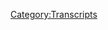 {{Transcript
    | title         = [[44: May 22, 2017]]
    | caption       = [https://knowledgefight.libsyn.com/knowledge-fight-may-22-2017 Listen to this episode on Libsyn]
    | episodeNumber = [[44: May 22, 2017|44]]
    | length        = 01:13:16
}}

{{MessageBox
    | header     = Warning: Bot Generated Content
    | text       = This transcript was automatically generated by transcription software and likely contains many mistakes and misattributions. Please check the audio for definitive quotes, attribution, and context.
    | image      = N3yvass4myg91.webp
    | imagewidth = 50px
    | id         = warning
}}

{{TranscriptBlock
    | name      = Alex Jones
    | timestamp = 00:00
    | text      = Andy in Kansas, you're on the air. Thanks for holding.
}}

{{TranscriptBlock
    | name      = Andy In Kansas
    | timestamp = 00:04
    | text      = Oh, Alex, I'm a first time caller. I'm a huge fan. I love your work.
}}

{{TranscriptBlock
    | name      = Dan
    | timestamp = 00:07
    | text      = Hey, everybody. Welcome back to knowledge fight. I'm Dan. I'm Jordan. We're a couple dudes you'd like to sit around and talk about Alex Jones. What's that slightly different introduction today? That's right. Big news.
}}

{{TranscriptBlock
    | name      = Jordan
    | timestamp = 00:18
    | text      = Big news.
}}

{{TranscriptBlock
    | name      = Dan
    | timestamp = 00:19
    | text      = I'm not drinking wine anymore.
}}

{{TranscriptBlock
    | name      = Jordan
    | timestamp = 00:20
    | text      = Fake News. Fake News.
}}

{{TranscriptBlock
    | name      = Dan
    | timestamp = 00:23
    | text      = Unfortunately, all too real news, guys. I don't want to come to you with a pity party. That's not what I'm about. But I do want to say that I think that this show is taking a massive effect on my mental health, which is something we've joked about in the past, and people have expected and unfortunately, it's kind of true. I think up maybe you were joking, for sure. You can't listen to copious hours of Alex Jones and not have it takes some sort of negative toll on you. And the combination of that and excessive drinking have become unmanageable.
}}

{{TranscriptBlock
    | name      = Jordan
    | timestamp = 01:00
    | text      = It is it is like a death spiral of reinforced behavior. The more you drink, the sadder you get. And then you listen to Alex Jones, and you get angry and then have to drink for comfort or makes you Yeah, exactly.
}}

{{TranscriptBlock
    | name      = Dan
    | timestamp = 01:13
    | text      = It's a it's a disaster. And so I'm moving forward, we're going to stop drinking wine on the show, but in replacement, we're going to start drinking comical beverages. And so today, we've got strawberry infused Perrier, we
}}

{{TranscriptBlock
    | name      = Jordan
    | timestamp = 01:26
    | text      = have a plan for everything. Yeah, yeah.
}}

{{TranscriptBlock
    | name      = Dan
    | timestamp = 01:29
    | text      = So I want I want to be more clear about this, though, because I don't want people to feel bad for me or anything like that. And I definitely choose whatever Alex is doing to me over not, because I do believe that we're doing something not that important, but reasonably important. And
}}

{{TranscriptBlock
    | name      = Jordan
    | timestamp = 01:45
    | text      = I mean, more important than most of what else we're doing right now.
}}

{{TranscriptBlock
    | name      = Dan
    | timestamp = 01:49
    | text      = Totally. And I made a commitment to myself that I would listen to him every day for a year. So we're gonna get there no matter what happens to my
}}

{{TranscriptBlock
    | name      = Jordan
    | timestamp = 01:56
    | text      = mind, right? Even if we, even if we stopped doing the show. I'm gonna keep
}}

{{TranscriptBlock
    | name      = Dan
    | timestamp = 02:00
    | text      = listening. Yeah, just see what happened. Exactly. But in order to make it to that point, I am going to need to, here's the thing. Alex makes me very mad. But it's not because I'm triggered or anything like that. The experience of listening to his show is maddening, because I know his lies. At this point, we've been doing this I've been listening every day for like five and a half months, right? I know all of his little lies, the way points I've researched them. And I know they're bullshit. So whenever a new tragedy happens, or a new narrative for him to go down happens, and he just uses the same lies to reinforce them. It's so frustrating because there's no winning. There's no winning against a guy who's that like, bombastic and entertaining, with set lies
}}

{{TranscriptBlock
    | name      = Jordan
    | timestamp = 02:48
    | text      = and with a true commitment to his alternate reality.
}}

{{TranscriptBlock
    | name      = Dan
    | timestamp = 02:54
    | text      = Yeah, and so that's what that's what's hurting my mental health is listening to it and realizing like where the knowledge fight is ultimately pointless. We will entertain who we entertain, and that's great. But if the end goal is making a difference at all, we can
}}

{{TranscriptBlock
    | name      = Jordan
    | timestamp = 03:09
    | text      = get cheap drinking again, that's really what gets to the bottom.
}}

{{TranscriptBlock
    | name      = Dan
    | timestamp = 03:15
    | text      = So yeah, I I don't know if that makes any sense or anything, but it makes perfect sense in order to deal with that frustration and how all encompassing that is and how much it makes me really afraid for the world. I have to replace shitty food and wine and irresponsibility with more meditation in my life exercise, and strawberry Perrier, so lovely. That's little well,
}}

{{TranscriptBlock
    | name      = Jordan
    | timestamp = 03:42
    | text      = we'll negotiate on that last one. Sure. We'll figure out something more important. You'll
}}

{{TranscriptBlock
    | name      = Dan
    | timestamp = 03:46
    | text      = have your turn in the choosing drinks barrel, as Roger Stone might say. You famously said that John Podesta will have his turn in the barrel soon.
}}

{{TranscriptBlock
    | name      = Jordan
    | timestamp = 03:54
    | text      = I don't know what that means. Is that Is that like a thrown him down a waterfall kind of thing? Is that what that was in reference to?
}}

{{TranscriptBlock
    | name      = Dan
    | timestamp = 04:01
    | text      = It might be the etymology of it. That makes sense. Maybe or his time in a pickle barrel?
}}

{{TranscriptBlock
    | name      = Jordan
    | timestamp = 04:06
    | text      = I don't know what that means at all.
}}

{{TranscriptBlock
    | name      = Dan
    | timestamp = 04:08
    | text      = I don't either. It seems like old timey slang. No,
}}

{{TranscriptBlock
    | name      = Jordan
    | timestamp = 04:10
    | text      = that seems like where you would put a dead body or
}}

{{TranscriptBlock
    | name      = Dan
    | timestamp = 04:13
    | text      = when you're really poor. You have to wear a barrel. Okay, you know in cartoons. Yeah. barrels with suspenders.
}}

{{TranscriptBlock
    | name      = Jordan
    | timestamp = 04:19
    | text      = Are we going by cartoons now is that?
}}

{{TranscriptBlock
    | name      = Dan
    | timestamp = 04:21
    | text      = Of course. Of course, man. Fucking Foghorn Leghorn says real is any of the shit we talked about? That's true. This fucking show more
}}

{{TranscriptBlock
    | name      = Jordan
    | timestamp = 04:28
    | text      = real. He's had more of an effect on our lives.
}}

{{TranscriptBlock
    | name      = Dan
    | timestamp = 04:30
    | text      = Yeah, yes. So today, we're gonna be going over a special report that Alex put out.
}}

{{TranscriptBlock
    | name      = Jordan
    | timestamp = 04:36
    | text      = Okay, finals day. Finally Special Report.
}}

{{TranscriptBlock
    | name      = Dan
    | timestamp = 04:39
    | text      = Yeah, we're gonna do that because it covers some issues that people have been asking about on Twitter. And then on top of that, I don't want to talk about the world. I don't I don't after the Manchester attack happened the bombing in Manchester. Yeah, outs was very predictable. And I don't want to talk about it. Yep. I don't want to talk about his insane and Muslim baiting and fear tactics. Yep. If you read reports from people in London, in England, you hear a lot of really positive stories about people helping each other, and about not being bound by fear, and that sort of thing. And then you turn on Alex Jones, and he's a dumbass Texan, and he's screaming, this is what you get that sort of thing. And I just don't care. It's, it's so cookie cutter for him that I just don't even want to do it.
}}

{{TranscriptBlock
    | name      = Jordan
    | timestamp = 05:29
    | text      = People are already calling for kick them out of our country and all that shit.
}}

{{TranscriptBlock
    | name      = Dan
    | timestamp = 05:32
    | text      = They're doing it before. Yeah. Anyway. So today, I've got a special report. And I don't want to tell you what it's about Jordan. I want to just let you What's it about? I don't want to tell you. Oh, I'm gonna play the first thought I could trick you that fast. I'm gonna play the first clip, and I'm gonna let you try and guess okay, what he's talking. All right, here we go.
}}

{{TranscriptBlock
    | name      = Alex Jones
    | timestamp = 05:51
    | text      = Ladies and gentlemen. It's almost six o'clock Central, seven o'clock Eastern 556. Central time. And this is my day off today. I went ahead and took a day off today to spend some time with the children. And the family, the wife. And I had to come back in the day because of major, major breaking news on multiple fronts. show we've got the nightly news coming up tonight and just about an hour@infowars.com Ford slash show and some cable and TV stations and also radio stations around the country. But what I'm about to break here is just really important news. Just on Google News alone.
}}

{{TranscriptBlock
    | name      = Jordan
    | timestamp = 06:27
    | text      = The breaking it you're already
}}

{{TranscriptBlock
    | name      = Alex Jones
    | timestamp = 06:32
    | text      = Trump in Israel, but
}}

{{TranscriptBlock
    | name      = Dan
    | timestamp = 06:35
    | text      = it's not Trump in Israel, right. What is the biggest breaking news that Alex Jones could be coming into the studio on his day off? It's six o'clock at night to discuss in a special report. What do you think it is?
}}

{{TranscriptBlock
    | name      = Jordan
    | timestamp = 06:49
    | text      = The CIO, they just got word that the heads of intelligence were asked specifically and personally by Trump to interfere with the FBI investigation not that well. I'm assuming that No, but it's not the most important news that you could have if we're gonna play it very literally obstruction of justice words. It's an open and shut case. That's the only thing I fake news. Oh, it's fake news. Nevermind
}}

{{TranscriptBlock
    | name      = Dan
    | timestamp = 07:12
    | text      = if we're gonna play hot and cold that's ice. Okay, I see
}}

{{TranscriptBlock
    | name      = Jordan
    | timestamp = 07:17
    | text      = that's Mark ice clay cold yeah. All right. Um, how about let's see what else is going on in the news? Like a stand up Hold on. Did somebody talk about Alex Jones warmer okay, it's
}}

{{TranscriptBlock
    | name      = Dan
    | timestamp = 07:35
    | text      = not Stephen Colbert, although
}}

{{TranscriptBlock
    | name      = Jordan
    | timestamp = 07:37
    | text      = it's not directly towards Alex Jones.
}}

{{TranscriptBlock
    | name      = Dan
    | timestamp = 07:41
    | text      = Tertiary Lee who but I do want to say well,
}}

{{TranscriptBlock
    | name      = Jordan
    | timestamp = 07:44
    | text      = you corsi corsi has a bureau. Oh my No, he's at press credentials. University. Yes, press credentials. All right. So let's let's all trending
}}

{{TranscriptBlock
    | name      = Alex Jones
    | timestamp = 07:52
    | text      = story. Today is not Trump in Israel. But Infowars and there are over 3370 new articles just in the last three hours. We can put that up on screen or just search Infowars press pass. And Google has 3370
}}

{{TranscriptBlock
    | name      = Jordan
    | timestamp = 08:14
    | text      = Oh my God. He was watching that number climb and jerking
}}

{{TranscriptBlock
    | name      = Dan
    | timestamp = 08:18
    | text      = off but he also understand how Google results work. That's
}}

{{TranscriptBlock
    | name      = Jordan
    | timestamp = 08:21
    | text      = why he took the day off. Totally took the day off just to see just to refresh, refresh, refresh. Totally. It's 3000 Now jerk off again 3001 Jelgava again,
}}

{{TranscriptBlock
    | name      = Dan
    | timestamp = 08:34
    | text      = corsi you got credentials, baby. Oh, man,
}}

{{TranscriptBlock
    | name      = Jordan
    | timestamp = 08:36
    | text      = I saw that. And I'm just sitting there going like, we just did an episode where he explicitly laid out his plan to wage a literal propaganda war against American people.
}}

{{TranscriptBlock
    | name      = Dan
    | timestamp = 08:52
    | text      = His argument would be that like, because Edward Bernays trained me I am uniquely capable at destroying propaganda campaigns. Wink that's his that's his sort of version and that's how Alex would sell it because I think he does bring it up later that like Jerome Corsi knows how to pierce through propaganda campaigns so here's
}}

{{TranscriptBlock
    | name      = Jordan
    | timestamp = 09:13
    | text      = what he said he wanted to wage one
}}

{{TranscriptBlock
    | name      = Dan
    | timestamp = 09:16
    | text      = I don't know where
}}

{{TranscriptBlock
    | name      = Jordan
    | timestamp = 09:17
    | text      = you were in the training manual was like the only way to fight propaganda is with even more blatant and obvious propaganda.
}}

{{TranscriptBlock
    | name      = Dan
    | timestamp = 09:26
    | text      = I honestly think that that is what he would think.
}}

{{TranscriptBlock
    | name      = Jordan
    | timestamp = 09:28
    | text      = Oh, actually yeah, that's pretty much exactly what
}}

{{TranscriptBlock
    | name      = Dan
    | timestamp = 09:31
    | text      = I think that's what courses angle absolutely would be. Yeah. So
}}

{{TranscriptBlock
    | name      = Jordan
    | timestamp = 09:36
    | text      = oh, man, I just got real sad because of
}}

{{TranscriptBlock
    | name      = Dan
    | timestamp = 09:38
    | text      = that we get into eventually like the specifics about it, and we'll talk about the realities and the why this is terrible. It's not really all that terrible. You got a week pass doesn't matter. Alex even admits as much on this episode.
}}

{{TranscriptBlock
    | name      = Jordan
    | timestamp = 09:53
    | text      = Oh, my God, he got a week pass.
}}

{{TranscriptBlock
    | name      = Dan
    | timestamp = 09:56
    | text      = High schoolers can get that but it's not really There's a couple of things.
}}

{{TranscriptBlock
    | name      = Jordan
    | timestamp = 10:00
    | text      = Oh my god is Jerome Corsi dying, he might be making a wish. Is this the Megalis? It could be.
}}

{{TranscriptBlock
    | name      = Unknown Speaker
    | timestamp = 10:07
    | text      = He
}}

{{TranscriptBlock
    | name      = Jordan
    | timestamp = 10:09
    | text      = got breaking news. Jerome Corsi is going to be spending a week in the White House. And then the rest of his life underground.
}}

{{TranscriptBlock
    | name      = Dan
    | timestamp = 10:17
    | text      = If he shows up at the White House with John Cena, you know some things. That guy gives out a lot. So there's two things I want to bring up. One is that Alex is doing everything wrong, because he's engaging with Stephen Colbert over like his tuck Blackford character, right. Stephen Colbert is just clowning on Alex. Yeah, on late night. Alex is an
}}

{{TranscriptBlock
    | name      = Jordan
    | timestamp = 10:43
    | text      = admittedly enjoyable thing to do. Yeah, we're not going to take anybody down for that. No,
}}

{{TranscriptBlock
    | name      = Dan
    | timestamp = 10:48
    | text      = no, I wish it was us. But I wish anyone cared as much about what we do as they do with him. But I'm not better.
}}

{{TranscriptBlock
    | name      = Jordan
    | timestamp = 10:58
    | text      = Here meaning you don't have 30 years of late night history behind you says that's a good point. I study I can neither prove nor disprove your claims on this
}}

{{TranscriptBlock
    | name      = Dan
    | timestamp = 11:07
    | text      = back when I was three. It was me. Letterman, Leno. That was the
}}

{{TranscriptBlock
    | name      = Jordan
    | timestamp = 11:11
    | text      = Oh, and then Leno kicked you out? He betrayed Jack
}}

{{TranscriptBlock
    | name      = Dan
    | timestamp = 11:14
    | text      = because he said it was too much of a baby right? It To be fair, I was pretty young back then. We
}}

{{TranscriptBlock
    | name      = Jordan
    | timestamp = 11:18
    | text      = were baby trill baby.
}}

{{TranscriptBlock
    | name      = Dan
    | timestamp = 11:20
    | text      = So that he's fucking up.
}}

{{TranscriptBlock
    | name      = Jordan
    | timestamp = 11:22
    | text      = You do the handshake deal? Because you didn't know any better to happen. Yep.
}}

{{TranscriptBlock
    | name      = Dan
    | timestamp = 11:29
    | text      = He should not be engaging at all. Let Colbert do whatever he wants. Colbert is incredibly funny. He's always going to win. Yeah, it's always going like Alex is lying about everything. So he can't win with the truth. Right? It's only going to give more ammunition for Colbert to make fun of if Alex gets mad. There's no win for him. Just ignore it. Just ignore it. He's fucking up there now in the rest of this episode,
}}

{{TranscriptBlock
    | name      = Jordan
    | timestamp = 11:56
    | text      = but he wouldn't be our Alex if he had even a moment where he thought maybe I should just ignore it.
}}

{{TranscriptBlock
    | name      = Dan
    | timestamp = 12:03
    | text      = Should I cool out on this not
}}

{{TranscriptBlock
    | name      = Jordan
    | timestamp = 12:04
    | text      = happening? Yeah, he sees that every single time and goes Oh, I gotta say something about this.
}}

{{TranscriptBlock
    | name      = Dan
    | timestamp = 12:11
    | text      = Immediately. Every time he jacks off to another Google result right? He loses his boner because he thinks about Stephen Colbert making fun of him. So
}}

{{TranscriptBlock
    | name      = Jordan
    | timestamp = 12:20
    | text      = gotta take a little more Super Male Vitality
}}

{{TranscriptBlock
    | name      = Dan
    | timestamp = 12:22
    | text      = that one is the first thing is fucking up big time right now. The second thing is fucking up big time is how he responds in this episode, to people's criticisms about corsi getting press passes, right? He should wave his dick around. He is a troll. Right? The whole thing isn't the course he is in the press corps. He's legitimate. Like, that's not what's going on. They're just doing it to show him at the White House to piss people off. Yeah, that's why Jack Sobiech went for a day move. That's why right move. That's why Mike Cernovich went for a day to piss people off. That's what these alt right people are doing in it's good optics. Because you are gonna make people mad look like, can you be gonna believe the Tucker chin, right? And then all of a sudden they're talking about you, right? This is super defensive. This episode is incredibly defensive. And Alex is just way off. You shouldn't. He should just be like, Haha, My guy is in there. Sukkot lib. tardes. Yeah, that's what he should be
}}

{{TranscriptBlock
    | name      = Jordan
    | timestamp = 13:21
    | text      = perfect. That's a perfect angle. Totally. It'd
}}

{{TranscriptBlock
    | name      = Dan
    | timestamp = 13:23
    | text      = be so easy. Yeah. But anyway, he does this instead.
}}

{{TranscriptBlock
    | name      = Alex Jones
    | timestamp = 13:26
    | text      = But it's not like I'm trying to get the brass ring of having white house press credentials. We thought about it. We thought do we want to get authorship license rights? Then you put in daily, weekly, then you get not even permanent now because they have rotating. You can't let everybody in the room.
}}

{{TranscriptBlock
    | name      = Dan
    | timestamp = 13:45
    | text      = So that's equivocation there at the end, but also he's like we thought about it. But then, you know, we got to have a driver's license.
}}

{{TranscriptBlock
    | name      = Jordan
    | timestamp = 13:50
    | text      = We could have gone either way. We could have gone one way we could have gone the other. Yeah, so his line now the reason he's starting to be defensive is because eventually that week is gonna run out. No, he's worried that he's gonna get it from his team. He's worried that he's going to get the Oh, you sold out. You're part of the White House now. Bingo. You're part of the whole game. It's not about it's not about us anymore. This isn't no info war. This isn't about truth journalism. No, no, no. You're just joining the whole pack.
}}

{{TranscriptBlock
    | name      = Dan
    | timestamp = 14:17
    | text      = Dumbass follower?
}}

{{TranscriptBlock
    | name      = Jordan
    | timestamp = 14:19
    | text      = Yeah, exactly. A
}}

{{TranscriptBlock
    | name      = Dan
    | timestamp = 14:20
    | text      = lib tard cuck Yeah, probably. You're probably right. He's doing a little bit of that. But at the same time, I think what I suggested there in the middle was a little bit of it too, which is he knows that eventually of course he's pass is going to run out right. And it's going to have to be like,
}}

{{TranscriptBlock
    | name      = Jordan
    | timestamp = 14:35
    | text      = really needed to begin with First you go with daily that was persona. Sure. Then you go with weekly that's corsi. And now they don't even do permanent anymore. So he's already so he's already given up that like, this is probably the best we're gonna
}}

{{TranscriptBlock
    | name      = Dan
    | timestamp = 14:50
    | text      = do. Yeah. Don't expect more from us. Yeah, exactly. I don't know about that. Like if they don't do permanent. I think that New York Times has a permanent Oh, you think so? I think they might you think they might
}}

{{TranscriptBlock
    | name      = Jordan
    | timestamp = 15:01
    | text      = think they might think they're not rotating out the New York fucking times, or Washington
}}

{{TranscriptBlock
    | name      = Dan
    | timestamp = 15:06
    | text      = Post that Trump might try to?
}}

{{TranscriptBlock
    | name      = Jordan
    | timestamp = 15:09
    | text      = I think he might try and shut down the New York Times for all we know,
}}

{{TranscriptBlock
    | name      = Dan
    | timestamp = 15:13
    | text      = I think it becomes a conversation every time he tries to. But less Do you think that that's the limit of Alex's defensiveness about this situation, right is not okay. He gets super defensive and then gets defensive about his own past.
}}

{{TranscriptBlock
    | name      = Jordan
    | timestamp = 15:26
    | text      = And now I'm excited. Now you got me back on board.
}}

{{TranscriptBlock
    | name      = Dan
    | timestamp = 15:29
    | text      = He defends himself about an accusation no one's making, which is super fun.
}}

{{TranscriptBlock
    | name      = Alex Jones
    | timestamp = 15:34
    | text      = But it's not like I'm trying to get a seat at the table. We already reached 45 million people conservatively a week, over 200 Am and FM affiliates. I've been on the air 22 years, then on radios. Out on access TV, I started out as a sperm and an egg in 1973. And then I was born in 1974. So that's what's going on here. But of course, I started out on access TV when I was 20 years old at a radio show by 21. I'm a self made, man. By Oh, access TV. When I was 21 years old. 20 years old. I'm 43 now it's not Oh, it's amazing. This guy reaches all these people at 43 Austin Rush Limbaugh and Glenn Beck. Oh my god. It's his own network. His own system his own thing. No, it's Oh, he was on access TV. And now he's got to be stopped.
}}

{{TranscriptBlock
    | name      = Dan
    | timestamp = 16:31
    | text      = I don't think anyone feels that way. I don't think anyone cares that he was on access TV. No,
}}

{{TranscriptBlock
    | name      = Jordan
    | timestamp = 16:35
    | text      = anytime you see somebody on access TV think it's not gonna be stopped
}}

{{TranscriptBlock
    | name      = Dan
    | timestamp = 16:39
    | text      = like Chris Gethard. Oh, yeah, absolutely. Access TV. This fucking awesome. Yeah, best. I think access TV as a whole is really cool. And actually, I'll be perfectly honest. I think Alex having roots in local access TV makes him cool.
}}

{{TranscriptBlock
    | name      = Jordan
    | timestamp = 16:53
    | text      = I think so too. I think that have we considered getting a local access TV show?
}}

{{TranscriptBlock
    | name      = Dan
    | timestamp = 16:57
    | text      = I've considered it every day of my life. I don't know how to do it, though. No, we
}}

{{TranscriptBlock
    | name      = Jordan
    | timestamp = 17:01
    | text      = should talk to some people. All
}}

{{TranscriptBlock
    | name      = Dan
    | timestamp = 17:03
    | text      = right, let's check into it. Okay, because then people could try and take us down and 20 years exactly.
}}

{{TranscriptBlock
    | name      = Jordan
    | timestamp = 17:07
    | text      = So he's guys came from access TV. It's time to shut down knowledge fight.
}}

{{TranscriptBlock
    | name      = Dan
    | timestamp = 17:11
    | text      = So you're right. I mean, like it is he's like I'm self made like your radio show happened because your dad bought an ad on radio and pimped pimped with the producers. Yep, like that. You're not I mean, you guys
}}

{{TranscriptBlock
    | name      = Jordan
    | timestamp = 17:23
    | text      = is as is so many times the case of a self made millionaire. Of course. It's always I did this from the I pulled myself up by my bootstraps. Yes, yes. It helped that my dad had $14 million. Sure. It was a bonus. But he only gave me 1 million. That's a selfie man. I turned it into more than a million. Oh, yeah.
}}

{{TranscriptBlock
    | name      = Dan
    | timestamp = 17:47
    | text      = Now, so he's defensive about that his past and his roots. And he thinks that people hate him because he was on public access. That's not true. They hate him because he's a liar. Yeah. And he just gets super defensive about everything. Everything. This whole like 20 minute clip is a greatest hits of all like his fun current lies. Like he lies about pizza gate. He lies a little bit about Chobani. He lies a little bit about his this one right here. This next clip is about his newest narrative. That thing about Comey? Yes, I think about Comey lying to the Senate. Right. We didn't actually play him talking about it. I just explained it. So here we go. Here's Alex not understanding the fake narrative. He's pushing with Comey.
}}

{{TranscriptBlock
    | name      = Alex Jones
    | timestamp = 18:34
    | text      = This isn't about me, but the media is totally obsessed. They've had a bunch of news articles Daily Beast, you name it saying Alex Jones helped push up the stock market. He's dangerous. Clip of the FBI Director way was saying that Trump wasn't under criminal investigation or that Trump had never tried to get him to obstruct justice. And the no one else had. Well, that's the clip. They don't even show the clip. They just say I'm a liar, but admit we boosted the stock market. It's crazy. Yep. Oh, two weeks old. It was two plus months ago that the memo was supposedly written. And then months later on May 3, Comey testifies that no one not the attorney general. No one quote, no one tried to influence him or the FBI in the Russian investigation, not what he said. That contradicts him. That's perjury before Congress or the memos a lie, which they won't show it. So that's probably a lie. Probably
}}

{{TranscriptBlock
    | name      = Dan
    | timestamp = 19:37
    | text      = not great. Not great analysis. That's not great analysis. Yeah. Especially because I mean, that isn't what he said. Nope. Comey was asked specifically about the attorney general or officials at the Department of Justice.
}}

{{TranscriptBlock
    | name      = Jordan
    | timestamp = 19:49
    | text      = Jeff Sessions.
}}

{{TranscriptBlock
    | name      = Dan
    | timestamp = 19:50
    | text      = Alex is trying to say that just because you said or Rosenstein the deputy. Yeah. Alex is trying to pretend that Comey is answer doesn't relate to the question you was asked. And just because he said that hasn't happened in my experience, answering question about the DOJ. Alex just takes the that hasn't happened in my experience. Context is unnecessary. It hasn't happened in my experience. Never
}}

{{TranscriptBlock
    | name      = Jordan
    | timestamp = 20:15
    | text      = ever. Yeah, it's on Congress.
}}

{{TranscriptBlock
    | name      = Dan
    | timestamp = 20:19
    | text      = So the thing he's talking about The Daily Beast article that came out, apparently, I don't I don't know what the fuck this article was talking about. But apparently the stock market did take a little bit of a jump. And they attributed it to stock traders seeing Alex covering this Comey clip. And the idea that Trump wasn't in trouble, and that Comey himself was in trouble made them buy. And so prices, okay, prices went up. Okay. And he went down, right?
}}

{{TranscriptBlock
    | name      = Jordan
    | timestamp = 20:49
    | text      = Here's what that is. Most of those trading things are built now around algorithms. Yep. That monitor social media feeds. And if there is enough, you know, if there's enough of the certain keywords in this kind of different direction, then it will change. That's why there was that one day where Robo trading Yeah, that's why there's that one day where there's suddenly a massive crash and nobody knew why. And it was because all of the algorithms did the exact same fucking thing and just wiped out a shit ton of money for no reason.
}}

{{TranscriptBlock
    | name      = Dan
    | timestamp = 21:18
    | text      = So in The Daily Beast article, though, they also point out that we've pointed out about how Comey is answering a specific question. Yep. And the article, and Alex doesn't understand that at all. Nope. In the article, they also say that it's a two week old clip. But Alex, because he can't wrestle with the fact that he doesn't understand context, has just glommed on to the fact that they say it's a two week old clip chords. It's two weeks old. Two weeks old. Mama was before that Mama was before that. He's lying. The Mama was before that. Sure, that part's true. Yep. But it doesn't mean anything. Like this is why it means everything. This is why he's fucking fake. This is why he's a propagandist, because he cannot understand that. A child could understand that. If he can't understand that. I don't think he could tie a shoe. Ooh, me that dumb.
}}

{{TranscriptBlock
    | name      = Jordan
    | timestamp = 22:09
    | text      = That's our new conspiracy theory. Well, Alex can't tell you Alex can't tie shoes. To be fair. Has anybody seen Alex Jones in public wearing anything other than Velcro? Or slip on shoes? Or and I will give him this. Those shoes that have rollerblades in them?
}}

{{TranscriptBlock
    | name      = Dan
    | timestamp = 22:25
    | text      = Oh, the soap shoes? Yeah, no, no, I'm talking about grind shoes. Those ones you can jump on rails and slide down. Oh, I did not know about the Sonic the Hedgehog shoes.
}}

{{TranscriptBlock
    | name      = Jordan
    | timestamp = 22:34
    | text      = Now I'm thinking specifically the ones where the wheels pop out on the bottom, sliding away. Or perhaps the ones with lights on them. The every time you take a step it flashes out like LA lights. Yeah, exactly.
}}

{{TranscriptBlock
    | name      = Dan
    | timestamp = 22:47
    | text      = So this is bullshit. Yeah, just bullshit. So when Alex is in this whole defensive thing about we don't need press credentials to be legitimate. Listen, everyone's talking about how we made the stock market go up with our fake shit. It's not fake. It's fake. It's two weeks old. The reason stop
}}

{{TranscriptBlock
    | name      = Jordan
    | timestamp = 23:05
    | text      = his argument is that it has to be real, because the stock market was affected by it.
}}

{{TranscriptBlock
    | name      = Dan
    | timestamp = 23:11
    | text      = No, no, he's saying that it has to be real because he knows it's real.
}}

{{TranscriptBlock
    | name      = Jordan
    | timestamp = 23:17
    | text      = No, I mean, in his in his criticism of The Daily Beast. So he's saying that they put out this article saying that he was fake. And yet at the same time, they reported that the stock market went up. So that contradicts their evidence that it's fake. Because look, the stock market went Oh, that
}}

{{TranscriptBlock
    | name      = Dan
    | timestamp = 23:32
    | text      = which has an effect is real. exactly true. I think there's an even more interesting argument to be made that it's really dangerous when bullshit makes the stock market go up. Because then we're in a we're in an economy where we're sort of incentivized to lie. Yeah, no, our economy is made of magic. Yeah. So Jordan, you might be asking yourself, What am
}}

{{TranscriptBlock
    | name      = Jordan
    | timestamp = 23:53
    | text      = I asking myself? How
}}

{{TranscriptBlock
    | name      = Dan
    | timestamp = 23:54
    | text      = the fuck did this come to pass?
}}

{{TranscriptBlock
    | name      = Jordan
    | timestamp = 23:55
    | text      = I am asking myself that. But I'm also asking myself, has Alex Jones ever held a puppy in his arms? Probably and seeing the truth of life in it
}}

{{TranscriptBlock
    | name      = Dan
    | timestamp = 24:06
    | text      = either looked and seen himself in a dog? Yeah, maybe
}}

{{TranscriptBlock
    | name      = Jordan
    | timestamp = 24:10
    | text      = when he strangled knock. Oh, man.
}}

{{TranscriptBlock
    | name      = Dan
    | timestamp = 24:13
    | text      = You're really set on this narrative that he
}}

{{TranscriptBlock
    | name      = Jordan
    | timestamp = 24:16
    | text      = has to kill? No. I think there's no other reasonable explanation for where we are right.
}}

{{TranscriptBlock
    | name      = Dan
    | timestamp = 24:21
    | text      = There's a lot of pieces that put that puzzle together. I'm talking about murdering a dog Yep. His drunken rambling about not exactly one in one makes two. Exactly. But I wonder about that myself. But more. I know that ever. We need to
}}

{{TranscriptBlock
    | name      = Jordan
    | timestamp = 24:36
    | text      = get the documents. When were the memos written by Alex Jones's dad, ordering him to kill knock in order to become a man. It's probably in the white papers. It's in the white paper. It's been reported in Fortune 500 magazine.
}}

{{TranscriptBlock
    | name      = Dan
    | timestamp = 24:48
    | text      = So we can't report on that right now. Well, we can report on as of
}}

{{TranscriptBlock
    | name      = Jordan
    | timestamp = 24:53
    | text      = press time, we still have not proven without a doubt we have calls out Yeah, exactly. Alex Jones has refused our request to comment.
}}

{{TranscriptBlock
    | name      = Dan
    | timestamp = 25:03
    | text      = Yeah. So what he has commented on In Depth is this next bullshit story about how he ended up getting these credentials.
}}

{{TranscriptBlock
    | name      = Alex Jones
    | timestamp = 25:12
    | text      = You've got the media running 1000s and 1000s of news articles an hour, if not the top story, one of the top stories in the United States right now. Many of the trends say it's it's the number one political story. And they put out the same disinfo in here that I claimed I was getting press passes, but I didn't get them. That's why they're so upset. We were told, Hey, come try to get press passes. We can't refuse you anyways. Anybody that's a credit. Oh, has an office in his in the news. Oh, totally renewals. They come get us. Okay, we'll get an office was ever reporter move. They're not of course, he's lived there before he's covered the White House. Number one New York Times best selling author, you know, flown around the press corps with presidential candidates like Mitt Romney and the 2000. And, you know, campaign 2012 campaign. So I said, Yeah, he wants to work for us leave World Net Daily. That's fine. And another good outfit. But it wasn't like we were trying to finally be recognized and get our Oscar. Yeah, like I was trying to movies and I finally got exactly what Jones caught and fake news. You gotta press.
}}

{{TranscriptBlock
    | name      = Jordan
    | timestamp = 26:25
    | text      = Word exactly why
}}

{{TranscriptBlock
    | name      = Alex Jones
    | timestamp = 26:26
    | text      = now sources say there's a paperwork mix up. Yeah. When they went to him, they said he's not been given them. I said, they want us to get him. They say where are you? We want you here. I say Okay, let's see about press credentials. Oh, he never is when he moves there. We need to have officers okay. We got offices. Okay. Doctor course he's moved there with his life. He's lived there before. For the State Department. You name it banking.
}}

{{TranscriptBlock
    | name      = Jordan
    | timestamp = 26:52
    | text      = How's this space? from side to side to, you know, indicate which part of the conversation he's on it and
}}

{{TranscriptBlock
    | name      = Dan
    | timestamp = 26:59
    | text      = he's doing some handwork? Some handwork? Yeah. Not a lot of like, character, character based.
}}

{{TranscriptBlock
    | name      = Jordan
    | timestamp = 27:06
    | text      = That that's bad. You got to turn your head to the right. So on ahead to the left. So I
}}

{{TranscriptBlock
    | name      = Dan
    | timestamp = 27:09
    | text      = says to him
}}

{{TranscriptBlock
    | name      = Jordan
    | timestamp = 27:12
    | text      = all right. So he says, we come over to my shop after the show. And I say to him, I can't come over to your shop. I'm having sex with your wife
}}

{{TranscriptBlock
    | name      = Dan
    | timestamp = 27:22
    | text      = see that like that is so that's not how Alex talks a lot of the time. And it kind of makes me think that was based on a real conversation he had with somebody
}}

{{TranscriptBlock
    | name      = Jordan
    | timestamp = 27:31
    | text      = that is that is a lot. That's a lot less detail than it gives Yeah, at no point was he like this man wearing a really nice tie. I look I'm not saying that. I like ties like that. wear a tie. But this manly word a nice tie. No big deal. Anytime a mark of macaque? Yeah. I mean, he Yeah. He just gave us press credentials. We didn't ask for him. His ties. were amazing. That's how you knew it was legit. That's That's what he's really missing there. He didn't mention at any point in time how he knew that it was a legitimate source. That's true. So he assumed it was legitimate, which is, which is something he does not often do, because it is
}}

{{TranscriptBlock
    | name      = Dan
    | timestamp = 28:10
    | text      = never the case. That people he's talking to are legitimate. Yeah, yeah. Of course. Yeah. He has to certify it.
}}

{{TranscriptBlock
    | name      = Jordan
    | timestamp = 28:18
    | text      = Right. And this time, he does not have to certify it interesting. Which is which it does. Does lend credence to your thought that it was a real conversation. Can
}}

{{TranscriptBlock
    | name      = Dan
    | timestamp = 28:27
    | text      = I be clear what I think happened? No. Okay. You have to
}}

{{TranscriptBlock
    | name      = Jordan
    | timestamp = 28:31
    | text      = lie about what you think happened right door at the very least obfuscate what you think happened.
}}

{{TranscriptBlock
    | name      = Dan
    | timestamp = 28:36
    | text      = I definitely don't think that someone like Mike Flynn said hey, you should get press credentials. I definitely don't think that that's probably what happened he's
}}

{{TranscriptBlock
    | name      = Jordan
    | timestamp = 28:48
    | text      = got a lot more on his mind.
}}

{{TranscriptBlock
    | name      = Dan
    | timestamp = 28:51
    | text      = But like back back when he wasn't in such hot water like Flynn
}}

{{TranscriptBlock
    | name      = Jordan
    | timestamp = 28:54
    | text      = was more like how do you still have a passport and can I put my can I put my picture on it instead? Is that one still good dude only good lawyers know if I had good lawyers believe me
}}

{{TranscriptBlock
    | name      = Dan
    | timestamp = 29:09
    | text      = Oh, also it's not in this episode. But man he's been spinning the Chobani shit hard yeah, I believe it he's been saying that okay, so cool bear talked about on his like, in like in one of his jokes about Alex so
}}

{{TranscriptBlock
    | name      = Jordan
    | timestamp = 29:24
    | text      = Kobe is doing a full on running gag here.
}}

{{TranscriptBlock
    | name      = Dan
    | timestamp = 29:26
    | text      = These are the character called tuck buck for them to take on Alex frequently. Yes. Oh, wow. Yeah, quite a bit. It's becoming the most one sided war ever. But Alex, he.
}}

{{TranscriptBlock
    | name      = Jordan
    | timestamp = 29:38
    | text      = That's dangerous. Stephen Colbert is finally learning how much more fun it is to not do a Bill O'Reilly but to do a full on unhinge. Alex Jones. Bill O'Reilly was in on it. Yeah, exactly. Like you weigh on the outside doesn't understand humor. Oh, yeah.
}}

{{TranscriptBlock
    | name      = Dan
    | timestamp = 29:55
    | text      = So with the Joe Barney stuff. Cool. Bear said that he lost in court. work which Alex did. He never would have given that retraction if he didn't lose. Of course, if he wasn't fucked over a barrel, right? A pickle barrel, perhaps? Uh huh. He had his turn. Yeah. So if you never would have done that otherwise. So clearly he did lose, we can just use sort of context clues and figure that out. Cool Bear said he had to pay out a settlement. And that isn't public. And no one really knows if that's true. Because it was a private, like their their settlement was private. So I don't know if Alex had to pay them anything. And Stephen Colbert said it, but he didn't say anything specific. But Alex took that to mean that Chobani told him what the secret settlement was. Because it's all a fucking PR stunt. He thinks that it's a PR stunt.
}}

{{TranscriptBlock
    | name      = Jordan
    | timestamp = 30:52
    | text      = So I mean, I'm guessing they they've gotten some great PR out of it, I
}}

{{TranscriptBlock
    | name      = Dan
    | timestamp = 30:55
    | text      = suppose. I don't know. I don't know if they have
}}

{{TranscriptBlock
    | name      = Jordan
    | timestamp = 30:57
    | text      = suing a broken mentally ill man. That's always great optics,
}}

{{TranscriptBlock
    | name      = Dan
    | timestamp = 31:02
    | text      = either a push or it's negative associating their brand with him. That's possible, especially after they settled if they've taken him down, then it would have been men, they would have
}}

{{TranscriptBlock
    | name      = Jordan
    | timestamp = 31:10
    | text      = been heroes maybe to solve but that's not the only kya we No, no, no. So Alex has a good heart. And he doesn't want to see Alex hurt too bad.
}}

{{TranscriptBlock
    | name      = Dan
    | timestamp = 31:19
    | text      = I just want to see him wearing a barrel with suspenders. Oh,
}}

{{TranscriptBlock
    | name      = Jordan
    | timestamp = 31:22
    | text      = damn it handy. Good man, you had your chance.
}}

{{TranscriptBlock
    | name      = Dan
    | timestamp = 31:25
    | text      = So Alex believes that since Colbert has talked about it Chobani has told Cole bear the lawsuit details. And so Alex has put Chobani on notice God and told them not to destroy any documents.
}}

{{TranscriptBlock
    | name      = Jordan
    | timestamp = 31:40
    | text      = Why would you poke the very bear that just guys? Well, Jeopardy? He can't I don't think that's that's not Yeah, that's not how that works. But you can get sued all over the place.
}}

{{TranscriptBlock
    | name      = Dan
    | timestamp = 31:50
    | text      = But you can't get sued for the same thing, again, that you've already settled for.
}}

{{TranscriptBlock
    | name      = Jordan
    | timestamp = 31:54
    | text      = Unless he has a very bad lawyer. True One forgot to put in a don't sue us again, for the same reason clause. That's true, which would be the funniest also into removed, like, it wouldn't even be possible for them to share that information if they unless they didn't have a nondisclosure within the Settlement Agreement terms. But I think that's what they did. I think they do. Of course they do. Because otherwise it would be public information. Now,
}}

{{TranscriptBlock
    | name      = Dan
    | timestamp = 32:23
    | text      = it would be in it would be reported in all the articles that hey,
}}

{{TranscriptBlock
    | name      = Jordan
    | timestamp = 32:28
    | text      = exactly. But so so of course, he knows that you Barney couldn't possibly have done this.
}}

{{TranscriptBlock
    | name      = Dan
    | timestamp = 32:34
    | text      = Yeah, but he's got to try and win somehow. And that's how he's the way he's gonna try and say he said he's gonna countersue them for disclosing the Settlement Agreement. Ah, there we go. And he's been like, I would love to tell everyone what the settlement was. Oh, because I'm very happy about it.
}}

{{TranscriptBlock
    | name      = Jordan
    | timestamp = 32:50
    | text      = I bet he is very happy about it.
}}

{{TranscriptBlock
    | name      = Dan
    | timestamp = 32:52
    | text      = Yeah, because you didn't get destroyed. Yeah, like they could have taken you for your fucking house. Oh, yeah. Like, okay, so even if they can't sue him for the article, the slander of their their articles they put out and graded maybe that wasn't Alex saying those things. Maybe it was David Knight, but shit rolls downhill. It's gonna land on Alex's face.
}}

{{TranscriptBlock
    | name      = Jordan
    | timestamp = 33:11
    | text      = Downhill from the knight is definitely not Alex Jones. The buck downhill from downhill from David Knight is like a corpse a syphilitic. Dan Rather corpse. Jerome Corsi.
}}

{{TranscriptBlock
    | name      = Dan
    | timestamp = 33:29
    | text      = What I meant is, what I meant is the buck stops with Alex. There we go. And so the responsibility ultimately lies with him for things that he puts out on his network that he owns. But even if they don't want to re sue him for that, the stuff he talked about in that, that episode that we went over, they could just sue him for that. He's doubling down on everything. Like, okay, you're off the hook on that one. Here we go.
}}

{{TranscriptBlock
    | name      = Jordan
    | timestamp = 33:54
    | text      = So we could sue on behalf of Giovanni and get some of that settled money for us. I
}}

{{TranscriptBlock
    | name      = Dan
    | timestamp = 33:58
    | text      = don't want to do that. I don't want to drag comedy into this. It's a good, good, man. So anyway, the other thing that Alex has been doing that's really funny, is that because Stephen Colbert is doing skits, where he's pretending to be a fake Alex Jones, right, one of the things he
}}

{{TranscriptBlock
    | name      = Jordan
    | timestamp = 34:13
    | text      = wanted to tell me Alex is pretending to be a fake Stephen Colbert. No, but
}}

{{TranscriptBlock
    | name      = Dan
    | timestamp = 34:17
    | text      = he does. He's not getting the point. And he's critically deconstructing the bits. And just wait, he's doing what he's going through. It'd being like now the joke he's trying to make here is about how I believe in chemtrails.
}}

{{TranscriptBlock
    | name      = Jordan
    | timestamp = 34:30
    | text      = Alex is going line by line. It's giving notes. It's funny, Stephen Colbert. It's
}}

{{TranscriptBlock
    | name      = Dan
    | timestamp = 34:37
    | text      = funny conceptually that he's doing it but it's it. I listened to it and it wouldn't play on this show. So I don't I don't have any of that. But one thing in one a Colbert monologues he's like, Alex claimed that Chobani is bringing in migrant rapists and trying to spread tuberculosis, which we all know is yo plays game. Alex's response to that was a Barry. All right, we made that joke. Yeah, but I think we use Dannon. Yeah. But Alex, Alex's response to that is, well, now he's slandered.
}}

{{TranscriptBlock
    | name      = Dan
    | timestamp = 35:15
    | text      = Why did Stephen Colbert get to make jokes? And I don't?
}}

{{TranscriptBlock
    | name      = Jordan
    | timestamp = 35:18
    | text      = Because oh man, he just does
}}

{{TranscriptBlock
    | name      = Dan
    | timestamp = 35:21
    | text      = his baby jokes and jokes as he
}}

{{TranscriptBlock
    | name      = Jordan
    | timestamp = 35:23
    | text      = ever really laughed. Like, does he have a sense of humor ever? Like in his real life?
}}

{{TranscriptBlock
    | name      = Dan
    | timestamp = 35:29
    | text      = I don't think so.
}}

{{TranscriptBlock
    | name      = Jordan
    | timestamp = 35:30
    | text      = I think he's a man without humor. Yeah, probably. So he's a sad man. Because all the laughs that we've ever heard of Ben fake laugh.
}}

{{TranscriptBlock
    | name      = Dan
    | timestamp = 35:40
    | text      = Yeah, he's, he's a weird, dude. So let's get back on track here. You know, he's getting defensive. He's talking about how we don't need these for credibility. But that's not enough. Right? That's not enough for Alex and Infowars. They have to go one step further of what Alex decides to do. He's a very extended way, cook out the press corps real hard, the entire press corps pretty much and the idea of
}}

{{TranscriptBlock
    | name      = Jordan
    | timestamp = 36:05
    | text      = so so he's, he's getting these credentials, and at the same time, shitting all over these very credentials that he got.
}}

{{TranscriptBlock
    | name      = Dan
    | timestamp = 36:15
    | text      = Yeah, it's totally the wrong angle. But
}}

{{TranscriptBlock
    | name      = Jordan
    | timestamp = 36:17
    | text      = how much work did they have to do to get these credentials wrong?
}}

{{TranscriptBlock
    | name      = Dan
    | timestamp = 36:22
    | text      = Course he had to move to DC. They had to buy an office. He had to have a driver's license. Those are the three things Alex keeps bringing up. I assume that's it. But I mean, you're guessing
}}

{{TranscriptBlock
    | name      = Jordan
    | timestamp = 36:35
    | text      = it's a slightly more complicated then we need you to have an office and a driver's license. Come on down to the White House.
}}

{{TranscriptBlock
    | name      = Dan
    | timestamp = 36:43
    | text      = Rubber Stamp. Yeah, exactly.
}}

{{TranscriptBlock
    | name      = Jordan
    | timestamp = 36:44
    | text      = Good.
}}

{{TranscriptBlock
    | name      = Dan
    | timestamp = 36:45
    | text      = So here we go. Here's where the cocking begins. So here's what's going on.
}}

{{TranscriptBlock
    | name      = Alex Jones
    | timestamp = 36:51
    | text      = Let's go. We don't need white house press credentials to be legitimized. In fact, in a way, it almost dealerships delegitimize us to try to go to this old archaic thing of some press spokesman or woman coming out. And then we hear what the President said, or we hear what they said or hear what the media says. And they all sit there to have a fight with each other. Instead, we just look into what politicians claim and what they do. We look at what's happening on legislation. We look at the documents, we look at raw video, we look at reports, we look at stock numbers, we look at reality,
}}

{{TranscriptBlock
    | name      = Jordan
    | timestamp = 37:25
    | text      = you're just throwing in stock triggers
}}

{{TranscriptBlock
    | name      = Alex Jones
    | timestamp = 37:28
    | text      = so many other experts off the record. He could do press club announcements. He's got all these sources in the White House, obviously, that we exposed that Fannie Mae and Freddie Mac had been looted of 300 billion. We broke that Minuchin came out two months after and said Infowars is correct. They're looting it. We're gonna stop it. And of course, he was at the press conference today where that stuff was coming out. You understand and scroll through it. There's corsi and there's chorusing. At the White House,
}}

{{TranscriptBlock
    | name      = Dan
    | timestamp = 37:54
    | text      = one of his example, there's a story that's not true.
}}

{{TranscriptBlock
    | name      = Jordan
    | timestamp = 37:58
    | text      = The Mnuchin came out and said Infowars was correct. Is such a such a funny thing for him to say because the first lie is of course, the way that he is spinning that he doesn't come out and say Minuchin said the information that Info Wars gave is correct. Or that what Infowars reported on was correct. Alex is saying Minuchin came out and said Infowars is correct as a whole stop, you know thing right there. Now, the other part of that is no, that absolutely did not happen. Totally. So he doubles down on the one lending himself credibility by having this high up, dude, say, look at how right Infowars is all the time. We're just confirming what Infowars already told you. And that that, to me is great, because that distracts from the fact that none of that actually happened. Sure. Like that's a brilliant little move there.
}}

{{TranscriptBlock
    | name      = Dan
    | timestamp = 38:58
    | text      = Jerome Corsi broke a story. That's not true.
}}

{{TranscriptBlock
    | name      = Jordan
    | timestamp = 39:02
    | text      = That's a very, that's a much better headline. And we've been
}}

{{TranscriptBlock
    | name      = Dan
    | timestamp = 39:05
    | text      = over it we've, we've explained why it's not true in great detail. Both versions of the Fannie Freddie story that they tried to pull one a couple months back. Yeah. And one a couple of weeks ago, we've been over they're both not true. They're both fucking lies. But Steve Mnuchin confirmed it
}}

{{TranscriptBlock
    | name      = Jordan
    | timestamp = 39:24
    | text      = a third lie. It's crazy. I don't understand. Your most recent lie, so if you keep on lying eventually people finally forget the old lies and move on to the new lie.
}}

{{TranscriptBlock
    | name      = Dan
    | timestamp = 39:40
    | text      = We don't need the press corps man we got we got fucking Minuchin telling us we're talking right?
}}

{{TranscriptBlock
    | name      = Jordan
    | timestamp = 39:46
    | text      = I do. I do believe him when he says that they don't need to be in the press corps to legitimize them because that sure as fuck isn't going to happen no matter where they are.
}}

{{TranscriptBlock
    | name      = Dan
    | timestamp = 39:55
    | text      = Oh, that's that's also true. They don't need the press corps to legitimize themselves to the people who dare think they're legitimate now. Yeah. So he's not done talking about the press corps. He's got to talk some more shit about them. And then at the same time talk about how Jerome Corsi is the best. And he loses it a little bit. Okay. Remember, there
}}

{{TranscriptBlock
    | name      = Alex Jones
    | timestamp = 40:13
    | text      = was this whole controversy in January, and February and March and April that we were liars. And we never got offered press credentials, and we were faked. So we've never get pressured into people, ladies and gentlemen, if you've got a main media organization, and you've got listeners, and you've got an organization, and you've got an address, and you've got a DC license, they can't block you from getting your press credentials. And Dr. corsi has a PhD in international finance from Harvard and worked in covert operations for the State Department and other agencies and has never talked about it till last week on my show, he countered Russian memes for unnamed
}}

{{TranscriptBlock
    | name      = Jordan
    | timestamp = 40:55
    | text      = he might be suspicious that he's never talked about it before and
}}

{{TranscriptBlock
    | name      = Alex Jones
    | timestamp = 40:59
    | text      = friends would drown Oh, he's had three number one New York Times bestsellers they admit affected and one one presidential campaign and probably want a second the guy
}}

{{TranscriptBlock
    | name      = Dan
    | timestamp = 41:09
    | text      = so real quick that is the Swift Boat Veterans for Truth that torpedo John Kerry's campaign, and if Alex Jones is really thrilled about the fact that he helped John Kerry lose, Alex you hate George W. Bush. You drink
}}

{{TranscriptBlock
    | name      = Jordan
    | timestamp = 41:25
    | text      = that last Iraq war that you you've seen you hate Now
}}

{{TranscriptBlock
    | name      = Dan
    | timestamp = 41:29
    | text      = you talk about how much you hate it now? Yeah. Jerome Corsi was responsible for extending it. I don't think carries it
}}

{{TranscriptBlock
    | name      = Jordan
    | timestamp = 41:36
    | text      = raised globalist zones George W. Bush now carries a globalist
}}

{{TranscriptBlock
    | name      = Dan
    | timestamp = 41:41
    | text      = It's so stupid so fucking stupid. If it was like some sort of big nationalist win in that election right course he had taken down Carrie who could have beat the nationalist
}}

{{TranscriptBlock
    | name      = Jordan
    | timestamp = 41:53
    | text      = I don't think reasonable argument I don't think Alex though is jerking them off here regarding who he got elected so much as look at how powerful this
}}

{{TranscriptBlock
    | name      = Dan
    | timestamp = 42:02
    | text      = how effective his propaganda is he and
}}

{{TranscriptBlock
    | name      = Jordan
    | timestamp = 42:04
    | text      = it's hard to argue against it like you heard about the Swift Boat bullshit a lot. Yeah, like I heard that meme or meme. According to corsi Sure. So many goddamn times my my dad thought it was it was true. She thought it was true Rush Limbaugh and all those fuck faces. Like they all went whole hog on it and you gotta give corsi credit there. He did successfully get millions of people murdered
}}

{{TranscriptBlock
    | name      = Dan
    | timestamp = 42:30
    | text      = him and Larry C. Johnson. Yeah. Past Infowars guest but also his number one bestsellers. Were about how Obama's birth certificate is fake. And how about Obama's illegitimate to be president
}}

{{TranscriptBlock
    | name      = Jordan
    | timestamp = 42:44
    | text      = bestsellers? Not important? Yeah. So he sold a lot of books.
}}

{{TranscriptBlock
    | name      = Dan
    | timestamp = 42:47
    | text      = Sure. I mean, would Wow. I don't get it. I don't get it does Alex okay. If Alex is really impressed by this, he has to be superficial as fuck, and really only care about the fact that he torpedo John Kerry and he sold a lot of books. Because if he looks beneath the surface, right under that rock is George eight or George W. Bush. And then also under that rock is Oh, no. Oh, no. I have to be a birther now. Like, I don't think Alex wants to talk about that.
}}

{{TranscriptBlock
    | name      = Jordan
    | timestamp = 43:22
    | text      = Now. Your initial statement Alex is superficialis shit you could have just stopped right
}}

{{TranscriptBlock
    | name      = Dan
    | timestamp = 43:27
    | text      = there. Well, I'm just trying to give him an alternative what he like yeah, he's superficial this shit because the alternative is I'm thrilled with George George W. Bush being president he doesn't
}}

{{TranscriptBlock
    | name      = Jordan
    | timestamp = 43:37
    | text      = need to go any further. Yeah, you're right he doesn't need that but he also was corsi working with him at the time I don't think he was
}}

{{TranscriptBlock
    | name      = Dan
    | timestamp = 43:44
    | text      = course he with Alex back then. Yeah, no, but it's a sign off on it.
}}

{{TranscriptBlock
    | name      = Jordan
    | timestamp = 43:48
    | text      = Right but who cares? Like it was at that point. Now of course he's in with the wars man. It's tours he's in there. We have control over what course he's going to torpedo now. We have control over the propaganda we have
}}

{{TranscriptBlock
    | name      = Dan
    | timestamp = 44:01
    | text      = the weapon at our disposal Exactly. He's not working for World News Daily anymore much
}}

{{TranscriptBlock
    | name      = Jordan
    | timestamp = 44:05
    | text      = like North Korea we've got the bomb now. Yeah.
}}

{{TranscriptBlock
    | name      = Dan
    | timestamp = 44:08
    | text      = Anyway, he's he has more positive things to say about Corsi, which I disagree with all of them
}}

{{TranscriptBlock
    | name      = Alex Jones
    | timestamp = 44:13
    | text      = as one presidential campaigns. He has three New York Times number one bestsellers. He is friends with Donald Trump for 40 plus years. He's been involved in international psyops against the globalist he exposed NAFTA and GATT was the main guy educating Lou Dobbs before he got fired from CNN. And and the press corps says they want to throw up. Yeah, you want to throw up that a guy that sold 15 million books is in there. You want to throw up a guy that was in countering terrorism all over the world in the Middle East and clandestine operations and almost killed many times. He's almost ready to talk about it, because there's this whole age and then he's there exposing the entire operation and you say he's not Real Chris Murphy
}}

{{TranscriptBlock
    | name      = Jordan
    | timestamp = 45:01
    | text      = Yes we
}}

{{TranscriptBlock
    | name      = Dan
    | timestamp = 45:02
    | text      = do is mad at one guy who tweeted about it
}}

{{TranscriptBlock
    | name      = Jordan
    | timestamp = 45:04
    | text      = Yeah Chris Murphy Yeah
}}

{{TranscriptBlock
    | name      = Dan
    | timestamp = 45:05
    | text      = One reporter
}}

{{TranscriptBlock
    | name      = Jordan
    | timestamp = 45:07
    | text      = fucking Chris god damn Murphy Murphy. Oh Chris you think you don't you think you're better than corsi corsi ran international psyops against a fictional organization is almost ready to talk. He's almost ready to talk about it. Yeah, he wouldn't even talk about it until exactly one week ago. Yeah. When it was to his great benefit to maybe make all this shit up.
}}

{{TranscriptBlock
    | name      = Dan
    | timestamp = 45:34
    | text      = Yeah. About Edward Bernays. And what have you. Yeah, also that guy who Alex had on who said that he had proof that Hillary was being paid by the Chinese government she was on the payroll and that his family had been threatened. And now just like he's gonna be back on to talk about it. He said he's ready to talk. Still never come on. I bet it's gonna be the same thing with corsi. You think so? He's almost ready to talk. And then of course, he
}}

{{TranscriptBlock
    | name      = Jordan
    | timestamp = 45:56
    | text      = has a much better lawyer who's like did you see this fucking Giovanni settlement? Shit? Don't go anywhere near that. Yeah, careful. Don't make any insinuations you can't
}}

{{TranscriptBlock
    | name      = Dan
    | timestamp = 46:06
    | text      = back up. Yeah, of course. He's
}}

{{TranscriptBlock
    | name      = Jordan
    | timestamp = 46:07
    | text      = currently about other people lie about yourself all the fuck you want. Who's gonna sue you you
}}

{{TranscriptBlock
    | name      = Dan
    | timestamp = 46:12
    | text      = have courses walk in a line of slander for a long time. He's miraculously not been destroyed by all the bullshit he's done. But now is where the episode takes a harsh term. So up till this point, it's just been like oh, we don't need the press credentials, but also we everyone hates us because we're so truthful, right these sorts of things like we don't need it's all about integrity. We're full of integrity we're
}}

{{TranscriptBlock
    | name      = Jordan
    | timestamp = 46:37
    | text      = independent media so now no want to hitch our wagon to the old M stream fake media
}}

{{TranscriptBlock
    | name      = Dan
    | timestamp = 46:42
    | text      = of course he is amazing which he's not he's not documented on past episodes and superficially and this episode is well
}}

{{TranscriptBlock
    | name      = Jordan
    | timestamp = 46:50
    | text      = documented as not being amazing yeah, he
}}

{{TranscriptBlock
    | name      = Dan
    | timestamp = 46:52
    | text      = is a dick. So this this next one Alex talks about the why the media attacks him the media hates him and
}}

{{TranscriptBlock
    | name      = Jordan
    | timestamp = 47:02
    | text      = I bet it's for the right reasons
}}

{{TranscriptBlock
    | name      = Dan
    | timestamp = 47:03
    | text      = well he talked about pizza gate right before this I cut it out because I don't really care to hear him lie more about pizza gate on this
}}

{{TranscriptBlock
    | name      = Jordan
    | timestamp = 47:10
    | text      = I think we're good but I think we got all we're gonna get out of that so
}}

{{TranscriptBlock
    | name      = Dan
    | timestamp = 47:13
    | text      = he's like he's like you know all they do whenever they want to discredit me they just yell pizza gate, pizza gate pizza gate. And then he says this
}}

{{TranscriptBlock
    | name      = Alex Jones
    | timestamp = 47:20
    | text      = and the media attached more and more for that or they attacked me for Sandy Hook because I expose the fact that we had to bake segments of totally real or totally false or using debate and does fake remotes whether or not okay because it didn't really happen they just use blue screen and so that discredit shit but but you know, probably we know mass shootings happen. But they don't show my full clothes.
}}

{{TranscriptBlock
    | name      = Dan
    | timestamp = 47:43
    | text      = They don't show his full quote. I know we've done this on the show already. God damn says it's so much fun just to be like, Hey, Alex, they didn't show your full quote. Here's your full quote. You dump punk.
}}

{{TranscriptBlock
    | name      = Alex Jones
    | timestamp = 47:53
    | text      = Chandy hook is a synthetic, completely fake with actors. In my view, manufactured I couldn't believe it at first. I knew they had actors there clearly, but I thought they killed some real kids. And it just shows how quote that they clearly used actors. I mean, they even ended up using photos of kids killed in mass shootings here in a fake mass shooting in Turkey. Show Yeah. Or Pakistan. The sky is now the limit. I appreciate your call.
}}

{{TranscriptBlock
    | name      = Dan
    | timestamp = 48:27
    | text      = Anyway. Alex, shut up. Just shut the fuck up. Just stop. I'm just gonna play that clip. Every time he brings up Sandy Hook. You might have had debates please can also said that multiple.
}}

{{TranscriptBlock
    | name      = Jordan
    | timestamp = 48:39
    | text      = An adverb followed by two adjectives supporting exactly what he is saying he didn't do.
}}

{{TranscriptBlock
    | name      = Dan
    | timestamp = 48:45
    | text      = Yeah. So then
}}

{{TranscriptBlock
    | name      = Jordan
    | timestamp = 48:48
    | text      = again. Clip still there, man.
}}

{{TranscriptBlock
    | name      = Dan
    | timestamp = 48:51
    | text      = Yep, still lips still they're still on line to stick that down. If you're gonna lie about what you've said in the past.
}}

{{TranscriptBlock
    | name      = Jordan
    | timestamp = 48:56
    | text      = Take it down. Yeah, at the very least bother to try.
}}

{{TranscriptBlock
    | name      = Dan
    | timestamp = 49:00
    | text      = So Alex gets really defensive about how they're all into truth and everything's truth. And everyone just lie is about Infowars. Man. That's what that's what the bummer is, is that everyone just lies about them. He's got Stephen Colbert going up there and being tucked Blackford trying to get people to think that that's what he does. You got people saying that he lost to Chobani in court because he made an embarrassing public retraction. You got people saying that he's a liar because he had to come out and say, Hey, James Alphonsus was gonna sue me. So hey, pizza gates. Not real, right? Hey, I never talked about that place. I never talked about comic ping pong, except for the clip that we played on a past episode of him very in depth talking about the pizza place. I wonder
}}

{{TranscriptBlock
    | name      = Jordan
    | timestamp = 49:41
    | text      = why people say he lies, but you have to
}}

{{TranscriptBlock
    | name      = Dan
    | timestamp = 49:44
    | text      = go listen to them. You have to listen to Infowars don't take the word of all of these liars out there. I'll let Alex spell it out here. Here's what here's what he wants to tell you.
}}

{{TranscriptBlock
    | name      = Alex Jones
    | timestamp = 49:56
    | text      = Now, find out why Infowars is so hated. Find out Light so demonized, don't just join the crowd that gets in to feel like you're part of the winners and watch Stephen Colbert and all these other teleprompter readers actually tune in to infowars.com. Daily to myself and the rest of great crew and find out what we're really covering find out what we're really saying. Find out what we're really doing.
}}

{{TranscriptBlock
    | name      = Dan
    | timestamp = 50:19
    | text      = Alex, you who is
}}

{{TranscriptBlock
    | name      = Jordan
    | timestamp = 50:20
    | text      = listening to this and going well, I better double check what Info Wars says,
}}

{{TranscriptBlock
    | name      = Dan
    | timestamp = 50:26
    | text      = Alex, you have done this to yourself. The next six clips are oops, sorry, seven are what you cover? And they're fucking horrible. Oh, no, we're going to start with we're going to start with one that we've already played on the show. Just to just to you know, give us a little bit of just familiar hatred. This covers his Islamophobia portion,
}}

{{TranscriptBlock
    | name      = Alex Jones
    | timestamp = 50:50
    | text      = Detroit school, a whole Muslim girls only prom. Let me tell you some hidden hundreds of 1000s Obama brought in everywhere I went in Austin yesterday, including a suburb. I went in to Chevron in the white suburb bucks. And then I went to pool supply place. And there were like seven people in the Starbucks. We have more young Muslim girls with hoods over their heads drinking coffee after school that I went the pool supply place, same deal. And all I'm telling you is imagine if you were in Saudi Arabia, and in Saudi Arabia, they walk into stores and there were Christians and women with lipstick on it high heels everywhere, they start physically attacking you. But here, we're tolerant. So I'm just saying we're letting in people in mash that are not tolerant that are the most oppressive cult like people on Earth, and it freaks me out. You bet. I'm freaked out. You bet I am. I got three daughters, ladies and gentlemen. And I don't like it.
}}

{{TranscriptBlock
    | name      = Dan
    | timestamp = 51:53
    | text      = So I wanted to start with that just because we've already listened to it before and was afraid of young Muslim women who are very integrated into our society. What I wanted to do is
}}

{{TranscriptBlock
    | name      = Jordan
    | timestamp = 52:02
    | text      = I love that, like that clip is so dumb on so many levels, because that clip proves exactly what makes America better than Saudi Arabia. And he's like, god dammit, we need to be more like Saudi Arabia.
}}

{{TranscriptBlock
    | name      = Dan
    | timestamp = 52:18
    | text      = Yeah, but to other people. Yeah, exactly. But I wanted to play that first. Because this is more tolerant here, but only of people we like this is going to be like lobster in a pot. This is the cold water that we've already listened to. And it's just gonna get worse from here. Okay, so this next clip is him talking about Jade Helm. The bullshit conspiracy theory that the government was going to take over Texas, I recall that one, this is him talking about it. He fully believed it,
}}

{{TranscriptBlock
    | name      = Alex Jones
    | timestamp = 52:47
    | text      = you cannot make up the full magnitude. Jade Helm is a Watson computer algorithm, codenamed mastering the human domain. And it's not codename anymore. And those that are smart enough to even physically resist down the road or try to sabotage fiber optic, or try to jam systems, then they'll dispatch Special Forces to kill you. As the Special Forces families die of cancer, and their children are mentally retarded, and soon half of the public is going to be basically mentally retarded, or, or or have serious disabilities. And then it's going to be 70 80%. And by then, just 1520 years from now, robots are going to be everywhere, everywhere.
}}

{{TranscriptBlock
    | name      = Jordan
    | timestamp = 53:35
    | text      = Robots are already everywhere. Yeah, they're
}}

{{TranscriptBlock
    | name      = Dan
    | timestamp = 53:37
    | text      = in my pocket.
}}

{{TranscriptBlock
    | name      = Jordan
    | timestamp = 53:38
    | text      = He just doesn't understand that. He's talking about humanoid robots, right? Yeah, I think so. He's talking about robots that are directly Yeah.
}}

{{TranscriptBlock
    | name      = Dan
    | timestamp = 53:47
    | text      = So Jade Han. Haven't
}}

{{TranscriptBlock
    | name      = Jordan
    | timestamp = 53:49
    | text      = humans want any races for the past 20 years,
}}

{{TranscriptBlock
    | name      = Dan
    | timestamp = 53:54
    | text      = so he fully bought into Jade Helm and tried to scare people about it right? He does visit all the time to
}}

{{TranscriptBlock
    | name      = Jordan
    | timestamp = 54:00
    | text      = the point where he's already planning for future guerrilla operations that are going to be defeated by Special Forces. Yep.
}}

{{TranscriptBlock
    | name      = Dan
    | timestamp = 54:09
    | text      = So make sense. That's just an ice water still not all that hot. This is just you reporting dumb shit. That Hey, that was going on in like 2014 15 Something like that Texas still free.
}}

{{TranscriptBlock
    | name      = Jordan
    | timestamp = 54:24
    | text      = I don't know. She whispers last so Are any of us really free Jade Helm did not materialize those lib tardes in Golden State when in every basketball game now. Ah. So for this next night in my Muslim hating America. The next
}}

{{TranscriptBlock
    | name      = Dan
    | timestamp = 54:39
    | text      = one I'm going to do here is we're going to enter the what I'm going to call white, white so the victims junk.
}}

{{TranscriptBlock
    | name      = Alex Jones
    | timestamp = 54:48
    | text      = I was raised around intense culture of white guilt that just permeates Christians. My family are Christians across the board and I'm sick of it. I haven't done Jack Oh crap to anybody. I bet you money. There are a few living black people that have been ironed by wire they want to take as much as I have been abused by black people. That's crazy.
}}

{{TranscriptBlock
    | name      = Dan
    | timestamp = 55:13
    | text      = No,
}}

{{TranscriptBlock
    | name      = Jordan
    | timestamp = 55:15
    | text      = you black people have been abused by white people the same way he's been abused by black people. Yeah.
}}

{{TranscriptBlock
    | name      = Dan
    | timestamp = 55:21
    | text      = And then everybody knows that. After that he goes on to like a three minute tangent about street fights. He has been Yeah. So what do you what are you talking about?
}}

{{TranscriptBlock
    | name      = Jordan
    | timestamp = 55:29
    | text      = As good as he is it street fights? Like people are better than him? Apparently.
}}

{{TranscriptBlock
    | name      = Dan
    | timestamp = 55:33
    | text      = That's abuse. That's abuse. Yeah, that's like, that's
}}

{{TranscriptBlock
    | name      = Jordan
    | timestamp = 55:36
    | text      = definitely not structural abuse that has been ingrained in this country since its beginning. And
}}

{{TranscriptBlock
    | name      = Dan
    | timestamp = 55:43
    | text      = saying nothing of the idea that I'm sick of this white guilt people make me feel Yeah.
}}

{{TranscriptBlock
    | name      = Unknown Speaker
    | timestamp = 55:49
    | text      = Why do I have to
}}

{{TranscriptBlock
    | name      = Jordan
    | timestamp = 55:50
    | text      = feel guilt for things that people that I am probably directly related to your family? Who fought for the South in the Civil War? Why am I being forced to feel guilt over it? I didn't fight for the South in the Civil War. Sure. Sure. My dad got his dentistry license from Robert Ely. As we all know, before he became the famous general
}}

{{TranscriptBlock
    | name      = Dan
    | timestamp = 56:15
    | text      = he was a dental authorizer he was a dental hygienist. Yeah. So yeah, that's, that's pretty terrible. That's the sort of stuff they cover a lot. That's a lot throughout. In this next clip, Alex, sort of misunderstands panhandling as being mugged. And he thinks it's a racist act. Super fun.
}}

{{TranscriptBlock
    | name      = Alex Jones
    | timestamp = 56:33
    | text      = The last three times now, I've been down there. past seven o'clock at night, I had been approached by a black guy is over six feet tall and 50 pounds. Going, I need some money. I need a ride now. You're like, I'm not gonna give you money and they start bowing up when I need it right now. They don't say give it to me, or I'm gonna attack you. They just, I'm gonna give it I need the money right now. Like, that's a nice watch. Same thing happens in New York, seven to rob jagah budge on the train rolling up and going to work. Almost always. black guys, because there's this attitude that you're allowed to do it because you're white, because you deserve
}}

{{TranscriptBlock
    | name      = Jordan
    | timestamp = 57:09
    | text      = in.
}}

{{TranscriptBlock
    | name      = Dan
    | timestamp = 57:10
    | text      = Oh, more white victimhood. Oh,
}}

{{TranscriptBlock
    | name      = Jordan
    | timestamp = 57:14
    | text      = I mean, Alex, you do deserve it.
}}

{{TranscriptBlock
    | name      = Dan
    | timestamp = 57:16
    | text      = You do? Well, that's a personal thing.
}}

{{TranscriptBlock
    | name      = Jordan
    | timestamp = 57:18
    | text      = That's white now.
}}

{{TranscriptBlock
    | name      = Dan
    | timestamp = 57:20
    | text      = But like, what do you
}}

{{TranscriptBlock
    | name      = Jordan
    | timestamp = 57:21
    | text      = care what color Alex Jones's skin is skin is? I think anybody who does what he does, deserves to have people ask him for money every now and again. Well, I
}}

{{TranscriptBlock
    | name      = Dan
    | timestamp = 57:31
    | text      = mean, you know, you know, he has a sort of way of fantastical lies in his life. He always turns everything into like a scene from a movie blade. So
}}

{{TranscriptBlock
    | name      = Jordan
    | timestamp = 57:39
    | text      = if we go back to the beginning here, that once again shows you that the more he lies, the more details he gives. Six feet plus over 280 pounds. What are you What are you talking?
}}

{{TranscriptBlock
    | name      = Dan
    | timestamp = 57:51
    | text      = He's doing a character? Yes. Obviously, just visualizing an encounter you had with someone who was homeless. Probably it was like, Do you have any money? Yeah, that sort of thing. He's turned it into like, I'm being attacked by this guy. Because he's black. I mean, he was down there. Yeah. And East Austin. Exactly. Is Blanca came up to me. And of course, because he's black. He's trying to attack me. I'm sick of his white victimhood. And
}}

{{TranscriptBlock
    | name      = Jordan
    | timestamp = 58:12
    | text      = let me tell you something. I saw girls in a pool supply in the suburbs. Yeah. And it freaked me out. They were there. So
}}

{{TranscriptBlock
    | name      = Dan
    | timestamp = 58:21
    | text      = this next clip. Here's a nice fun clip of Paul Joseph Watson. He did a report making fun of the idea of being trans.
}}

{{TranscriptBlock
    | name      = Alex Jones
    | timestamp = 58:30
    | text      = God no, jump on infowars.com The truth about trans everything. Hey, my name is man Jana, and I'm a gender fluid
}}

{{TranscriptBlock
    | name      = Pau
    | timestamp = 58:39
    | text      = Tisbury atheist, no feminists, anti skill testing area, and I went to reveal to you my trans identity and how to overcome hatred and bigger 3 trillion days. Oh,
}}

{{TranscriptBlock
    | name      = Dan
    | timestamp = 58:59
    | text      = the video is Paul Joseph Watson in a wig. That's Joseph Watson. Well, he's doing the filming voice on the phone voice and lisping around.
}}

{{TranscriptBlock
    | name      = Jordan
    | timestamp = 59:08
    | text      = Fucking endless cruelty of these beats.
}}

{{TranscriptBlock
    | name      = Dan
    | timestamp = 59:10
    | text      = It's insane. And you know, it's really funny. That clip that video that special report from Paul Joseph Watson. Alex actually had to turn off. Really? He's like, this is getting too racy. Yeah, yeah. You know why? Cuz it was getting just outwardly. That's
}}

{{TranscriptBlock
    | name      = Jordan
    | timestamp = 59:27
    | text      = transphobic thing that was and not only that, not only transforming, he's throwing everything in everything. He's thrown just every possible thing that it's like, everybody who isn't a white male Christian is the single worst thing and they're trying to destroy everybody. And so he's creating this character that is just which, which, frankly, what, what is this character doing wrong? Even his characters just describing like a guy who's not hurting anybody.
}}

{{TranscriptBlock
    | name      = Dan
    | timestamp = 59:56
    | text      = I would guess that what the character is doing wrong is it's him. nodding.
}}

{{TranscriptBlock
    | name      = Jordan
    | timestamp = 1:00:01
    | text      = Yeah, exactly. It's making
}}

{{TranscriptBlock
    | name      = Dan
    | timestamp = 1:00:02
    | text      = videos that annoy me. Yeah. And make me feel that white guilt that I don't want to feel. Oh,
}}

{{TranscriptBlock
    | name      = Jordan
    | timestamp = 1:00:10
    | text      = this is really all about how he doesn't want to feel stuff. He doesn't want to feel bad about being white. He doesn't want to and well, he doesn't want to feel bad about fucking anything he doesn't want to take responsibility for fuck all and the same thing is true of like everybody that is on the right, who's always crying about safe spaces and trigger words and all that shit are really just trying to avoid feeling like they hurt people. Yeah, like that's their entire existence now is hurting people and then doing everything possible to avoid feeling like they hurt people.
}}

{{TranscriptBlock
    | name      = Dan
    | timestamp = 1:00:42
    | text      = Yeah, there's a lot of that. This next clip, Paul, Joseph Watson explains how fuck Paul Joseph Watson for ever. This is a this is bad. It has to do with race. But it has to do with more than just race. It's pretty bad.
}}

{{TranscriptBlock
    | name      = Paul Joseph Watson
    | timestamp = 1:00:56
    | text      = Yeah. And they create this complete fabrication that there's a rape culture in the West. They say that one in four women are eight completely bogus statistics. And in the Middle East and the races where there is an actual rape culture. It's completely ignored.
}}

{{TranscriptBlock
    | name      = Alex Jones
    | timestamp = 1:01:12
    | text      = But those men aren't white, so it's okay.
}}

{{TranscriptBlock
    | name      = Dan
    | timestamp = 1:01:16
    | text      = Ah, all right. Well, I mean, we're really exploring what you cover and so far, like everyone's right to hate you. Absolutely. So much of what they cover really just boils down to white ship. Yeah. Why is it bad that I'm white? No one cares, Alex. No one cares that you're white. You're not oppressed. Stop. You're so not oppressed. Stop it. Stop it. Now. Here's the last one. I think this is terrible. This is from today. Today's episode. Tuesday topped it. No, no. All right.
}}

{{TranscriptBlock
    | name      = Jordan
    | timestamp = 1:01:48
    | text      = This isn't fucking Christ.
}}

{{TranscriptBlock
    | name      = Dan
    | timestamp = 1:01:49
    | text      = Put the mic down. In this clip, he kind of blames the parents of the kid that died.
}}

{{TranscriptBlock
    | name      = Alex Jones
    | timestamp = 1:01:58
    | text      = Oh, yep. And so ladies and gentlemen. I'm sure many of the parents or the young people that were at this concert, many, many were Tweenies when he were teens. Most adults probably there don't like having open borders to Islam. But I guarantee a lot of the parents do want to go along with bringing in radical Islam. And bottom line, they are now responsible for this animal bombing and killing 22 plus people. The parents that call for open borders and call for appeasement are just as guilty as Macron and Merkel and Hillary Clinton and Obama and all the rest of them. You're the ones that have these dead children's blood on your hands. You're the trendies that love this.
}}

{{TranscriptBlock
    | name      = Dan
    | timestamp = 1:02:39
    | text      = That's the day after. Yep. So hey, guys, don't just take other people's word for it. Go ahead and listen. really find out why people hate them.
}}

{{TranscriptBlock
    | name      = Jordan
    | timestamp = 1:02:51
    | text      = I can't. I can't fucking I can't do that. Do you remember how I was angry before? Yeah, I want to not live in this world. I genuinely do. This is like, listen, like this is so difficult with so many fucking people died. So many people were injured. This disrupted and this is fucking with the heads of everybody in Manchester right now. Because of course, what else can you think? But where's the next one coming? Where's the next one coming? This is fucking with the heads of so many people in Britain, because they're now they're in the middle of a fucking election. So this kind of nationalistic bullshit is only going to get stronger because of this. Yep. And it's, it's something where you look at that. And instead of saying Goddamnit I don't want any of this to happen. I don't want people to be hurt. No, I don't. Instead you look at that and say, I want people to be hurt. I want more people to be hurt. I want there to be war. I want there to be blockages I want anybody who's a refugee who wants to come in here. I want them to drown on their way. And even if they do get here, I want them to be pushed away. I want more people to die because of this dumb fuck. Who believed in something that is so hard right and so evil that it reminds me of you fucks Yeah, I am no longer I swear to God, ISIS is weak T on the right. Compared to our goddamn government. ISIS is a bitch. I fear nothing. Look, I don't even give a fuck if a goddamn terrorist walk through this booking door because then at least be like, hey, well, you're not trying to take away my goddamn healthcare. You pile of fucking garbage.
}}

{{TranscriptBlock
    | name      = Dan
    | timestamp = 1:04:43
    | text      = Yeah, fuck you. Yeah,
}}

{{TranscriptBlock
    | name      = Jordan
    | timestamp = 1:04:45
    | text      = I'm fucking believable. And then you can't for one second, one second experience a tiny bit of empathy. None instead, and instead of that you blame parents, parents who are once again Breathing their fucking children dying. And Alex, you fucking piece of shit. Fuck you.
}}

{{TranscriptBlock
    | name      = Dan
    | timestamp = 1:05:06
    | text      = Yeah, totally. Wow, totally. And it's not even about like creating more I mean, the creating more hurt. That's just a societal element of this, like you're you described is absolutely what Alex wants, but on an even smaller scale Majan if you're one of those parents and you hear him say something like that he specifically wants to hurt them. And this
}}

{{TranscriptBlock
    | name      = Jordan
    | timestamp = 1:05:26
    | text      = isn't even this isn't I mean, like this is worse than Sandy Hook. This is or This is worse than the Seth Rich Seth Rich bullshit that Hannity spouting Totally agree it's way worse, where it's instead of like, at least there you're not actively blaming the parents for being the cause of their children's debt? Well, he's
}}

{{TranscriptBlock
    | name      = Dan
    | timestamp = 1:05:45
    | text      = going to hide behind the idea that well, at least some of them are into globalism, and that makes them complicit. Yeah, but that's a fucking cowardly dodge. Yeah, no, that's fucking bullshit. And the second thing is the reason that we boiled the water the way we did, if you really want to break down what he's afraid of. It's not a bomb. It's not any of that stuff. It has to do with his white identity. That's what he's afraid of. He's afraid of these people coming in who aren't like him? He's afraid of being victimized by people who aren't white.
}}

{{TranscriptBlock
    | name      = Jordan
    | timestamp = 1:06:18
    | text      = Yeah. And that's what it is. Did you
}}

{{TranscriptBlock
    | name      = Dan
    | timestamp = 1:06:21
    | text      = do he has no leg to stand on other than
}}

{{TranscriptBlock
    | name      = Jordan
    | timestamp = 1:06:23
    | text      = Did you read the transcript of the New Orleans Mayor speech and did not he gave a perfect speech on how the monuments were taken down, and Confederate monuments. And through it all, he just acknowledged from start to finish just how those monuments were placed up there by people who were trying to whitewash history. And every time you walked by those monuments, if you were black, if you were from a different country, if you weren't a white supremacist, there is always that fucking weight. That weight of these monuments represent how a large part of this culture hates us and fought a war, trying to make sure that we were enslaved. And he gave a perfect speech on it. And that is exactly what is beautiful about America is Yeah, and in his speech again, the the guy basically points out New Orleans is everybody. New Orleans is the truest melting pot that America has.
}}

{{TranscriptBlock
    | name      = Dan
    | timestamp = 1:07:25
    | text      = Yeah. Because then you can drink outside. Everyone loves that. Yeah.
}}

{{TranscriptBlock
    | name      = Jordan
    | timestamp = 1:07:29
    | text      = Well, and the only reason is, again, because of the slave trade because of because everybody was there because Creoles were there. Because black people were there. Because that huge seaport brought
}}

{{TranscriptBlock
    | name      = Dan
    | timestamp = 1:07:40
    | text      = everybody, let's say you create an awesome code, and
}}

{{TranscriptBlock
    | name      = Jordan
    | timestamp = 1:07:43
    | text      = everything came together, and it's beautiful. And that is the thing that they hate the most. Yep. It really is. Because it's not solely theirs. You have to share it. That's the that's the issue with alcohol because
}}

{{TranscriptBlock
    | name      = Dan
    | timestamp = 1:07:57
    | text      = sharing leads to socialism, which leads to communism, which aims to
}}

{{TranscriptBlock
    | name      = Jordan
    | timestamp = 1:08:01
    | text      = right. Blah, blah, blah. Yeah. Yeah.
}}

{{TranscriptBlock
    | name      = Dan
    | timestamp = 1:08:06
    | text      = So I guess my message would be I mean, I have a couple fold a message from this episode. The first is obviously don't tell people to actually listen to your show. Because they will find out what you cover. Worst thing you could do find out what you cover in there. It's bad. That's why we do this show. But secondarily, what you need to do when you get press credentials is just do like tell people to suck. It just gloat. You're supposed to be trolling people. This isn't gonna work. You're not a legitimate news organization. Way too much baggage. You can't report a story. This Comey things a zero. All of you all you've got our lives
}}

{{TranscriptBlock
    | name      = Jordan
    | timestamp = 1:08:52
    | text      = and you still don't and Hillary Clinton you no matter how much they keep pushing that narrative. Fuck them. We're done. Yeah, Hillary already lost. You can't be you can't still be running a campaign against Hillary Clinton. But she sold that uranium to Russia trying to govern the fucking uranium to the Russian. It's just maddening. It's just maddening. God dammit, Dan. Sorry. God. Damn you. Sorry. This is why we need the wine dad do
}}

{{TranscriptBlock
    | name      = Dan
    | timestamp = 1:09:22
    | text      = look. We'll figure it out. We'll be able to we'll do we'll be better in the future. Look, I know that was a little a little much there at the end.
}}

{{TranscriptBlock
    | name      = Jordan
    | timestamp = 1:09:34
    | text      = I can't I can't I can't. I can't I can't fucking deal with that. No. How do you how do you listen to that? And not see the the true cruelty like I just don't understand that instinct towards true cruelty. Like there's no empathy at all. There's only I want to inflict more pain on these people.
}}

{{TranscriptBlock
    | name      = Dan
    | timestamp = 1:09:56
    | text      = Why and I want to shame them for their victimhood.
}}

{{TranscriptBlock
    | name      = Jordan
    | timestamp = 1:09:59
    | text      = Why? Would you want to? And they are victims? They're literal victims. Yeah, you can't you can't be mad that they're being victims when they were victimized
}}

{{TranscriptBlock
    | name      = Dan
    | timestamp = 1:10:10
    | text      = can because hypothetically, some of them are into open borders. Huge. I don't think you could even specifically prove, I don't know, who cares,
}}

{{TranscriptBlock
    | name      = Jordan
    | timestamp = 1:10:17
    | text      = right? The fuck cares. I mean, why you're saying
}}

{{TranscriptBlock
    | name      = Dan
    | timestamp = 1:10:20
    | text      = that. That's another piece what it is another very important piece. It's just, it's just a
}}

{{TranscriptBlock
    | name      = Jordan
    | timestamp = 1:10:25
    | text      = guy who just like, I can't think of anything other than the amount of pain he is feeling right now. Totally. And how he just wants every single other person to feel exactly. Well, more pain than him. He wants to be he wants to experience the least amount of pain right now and therefore other people must feel Yeah, because he's not going to feel better by you know, doing good. No, he has to feel better by making everybody else feel worse.
}}

{{TranscriptBlock
    | name      = Dan
    | timestamp = 1:10:55
    | text      = Look, I don't know. He sucks. That's the bottom line. No, there's no way around it. I wish I had more clips.
}}

{{TranscriptBlock
    | name      = Jordan
    | timestamp = 1:11:04
    | text      = edit that part out.
}}

{{TranscriptBlock
    | name      = Dan
    | timestamp = 1:11:07
    | text      = Okay, so we're still figuring out exactly how this podcast is gonna go without our old friend wine. But like, like we said, we'll get our sea legs we'll figure out a rhythm without the libations we'll be back soon. But until then you can find us at knowledge fight.com
}}

{{TranscriptBlock
    | name      = Jordan
    | timestamp = 1:11:23
    | text      = And you want to follow us on Twitter. We're at knowledge underscore fight correct. If
}}

{{TranscriptBlock
    | name      = Dan
    | timestamp = 1:11:27
    | text      = you want to donate to the show, you can become a policy wonk. Or if you give us 10 bucks a month on that Levy. We will time travel to the past and do an episode all about it. Yeah. The day that you choose.
}}

{{TranscriptBlock
    | name      = Jordan
    | timestamp = 1:11:39
    | text      = And if you want like really fucking that that the episode that we just did about corsi and how he explicitly said he wants to run a disinformation campaign. If you're going to be mad about him having Whitehouse Prescott credentials. Don't be mad because he's from Infowars that's bullshit on its face he mad because this man actually believes that lying to you is going to be the best way to solve the problems. This is a guy who is utterly and completely uninterested in truth. No. false reality. Exactly. Well, not even that he's very interested in. I mean, you're you're absolutely right. I was talking about what I was saying. Oh, he's he's very interested in the truth and making sure no one knows it but him
}}

{{TranscriptBlock
    | name      = Dan
    | timestamp = 1:12:28
    | text      = Right, right. Yeah, because that gives you power. Yeah, exactly.
}}

{{TranscriptBlock
    | name      = Jordan
    | timestamp = 1:12:31
    | text      = Secrets and secrets and secrets.
}}

{{TranscriptBlock
    | name      = Dan
    | timestamp = 1:12:33
    | text      = Yeah. Without without wine. The mood is really fuck this guy. This podcast might turn more angry.
}}

{{TranscriptBlock
    | name      = Jordan
    | timestamp = 1:12:40
    | text      = I know. I managed to keep my temper under control totally. So far. I felt I felt very
}}

{{TranscriptBlock
    | name      = Dan
    | timestamp = 1:12:47
    | text      = I wasn't scared of you at all.
}}

{{TranscriptBlock
    | name      = Jordan
    | timestamp = 1:12:51
    | text      = Definitely didn't have spit flying from my goddamn lips all over your beard
}}

{{TranscriptBlock
    | name      = Dan
    | timestamp = 1:12:56
    | text      = to get a new mic screen. But hey, you know what? There is a little there's one piece of good news mixed in with all this bad.
}}

{{TranscriptBlock
    | name      = Jordan
    | timestamp = 1:13:02
    | text      = What? What good news is that rubber parts
}}

{{TranscriptBlock
    | name      = Dan
    | timestamp = 1:13:04
    | text      = to lose?
}}

{{TranscriptBlock
    | name      = Alex Jones
    | timestamp = 1:13:07
    | text      = Andy in Kansas, you're on the air. Thanks for holding.
}}

{{TranscriptBlock
    | name      = Unknown Speaker
    | timestamp = 1:13:11
    | text      = Well, Alex, I'm a first time caller. I'm a huge fan. I love your work.
}}

[[Category:Transcripts]]
